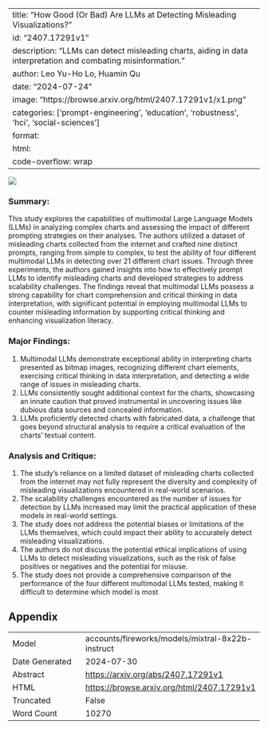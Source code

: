 
---
title: "How Good (Or Bad) Are LLMs at Detecting Misleading Visualizations?"
id: "2407.17291v1"
description: "LLMs can detect misleading charts, aiding in data interpretation and combating misinformation."
author: Leo Yu-Ho Lo, Huamin Qu
date: "2024-07-24"
image: "https://browse.arxiv.org/html/2407.17291v1/x1.png"
categories: ['prompt-engineering', 'education', 'robustness', 'hci', 'social-sciences']
format:
  html:
    code-overflow: wrap
---

![](https://browse.arxiv.org/html/2407.17291v1/x1.png)

### Summary:

This study explores the capabilities of multimodal Large Language Models (LLMs) in analyzing complex charts and assessing the impact of different prompting strategies on their analyses. The authors utilized a dataset of misleading charts collected from the internet and crafted nine distinct prompts, ranging from simple to complex, to test the ability of four different multimodal LLMs in detecting over 21 different chart issues. Through three experiments, the authors gained insights into how to effectively prompt LLMs to identify misleading charts and developed strategies to address scalability challenges. The findings reveal that multimodal LLMs possess a strong capability for chart comprehension and critical thinking in data interpretation, with significant potential in employing multimodal LLMs to counter misleading information by supporting critical thinking and enhancing visualization literacy.

### Major Findings:

1. Multimodal LLMs demonstrate exceptional ability in interpreting charts presented as bitmap images, recognizing different chart elements, exercising critical thinking in data interpretation, and detecting a wide range of issues in misleading charts.
2. LLMs consistently sought additional context for the charts, showcasing an innate caution that proved instrumental in uncovering issues like dubious data sources and concealed information.
3. LLMs proficiently detected charts with fabricated data, a challenge that goes beyond structural analysis to require a critical evaluation of the charts' textual content.

### Analysis and Critique:

1. The study's reliance on a limited dataset of misleading charts collected from the internet may not fully represent the diversity and complexity of misleading visualizations encountered in real-world scenarios.
2. The scalability challenges encountered as the number of issues for detection by LLMs increased may limit the practical application of these models in real-world settings.
3. The study does not address the potential biases or limitations of the LLMs themselves, which could impact their ability to accurately detect misleading visualizations.
4. The authors do not discuss the potential ethical implications of using LLMs to detect misleading visualizations, such as the risk of false positives or negatives and the potential for misuse.
5. The study does not provide a comprehensive comparison of the performance of the four different multimodal LLMs tested, making it difficult to determine which model is most

## Appendix

|          |          |
|----------|----------|
| Model     | accounts/fireworks/models/mixtral-8x22b-instruct       |
| Date Generated     | 2024-07-30       |
| Abstract | [https://arxiv.org/abs/2407.17291v1](https://arxiv.org/abs/2407.17291v1)        |
| HTML     | [https://browse.arxiv.org/html/2407.17291v1](https://browse.arxiv.org/html/2407.17291v1)       |
| Truncated       | False       |
| Word Count       | 10270       |